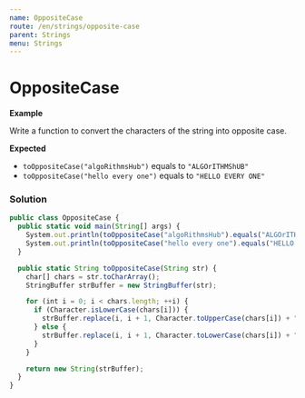 ```yaml
---
name: OppositeCase
route: /en/strings/opposite-case
parent: Strings
menu: Strings
---
```


# OppositeCase

**Example**

Write a function to convert the characters of the string into opposite case.

**Expected**

* `toOppositeCase("algoRithmsHub")` equals to `"ALGOrITHMShUB"`
* `toOppositeCase("hello every one")` equals to `"HELLO EVERY ONE"`

### Solution

```js
public class OppositeCase {
  public static void main(String[] args) {
    System.out.println(toOppositeCase("algoRithmsHub").equals("ALGOrITHMShUB"));
    System.out.println(toOppositeCase("hello every one").equals("HELLO EVERY ONE"));
  }

  public static String toOppositeCase(String str) {
    char[] chars = str.toCharArray();
    StringBuffer strBuffer = new StringBuffer(str);

    for (int i = 0; i < chars.length; ++i) {
      if (Character.isLowerCase(chars[i])) {
        strBuffer.replace(i, i + 1, Character.toUpperCase(chars[i]) + "");
      } else {
        strBuffer.replace(i, i + 1, Character.toLowerCase(chars[i]) + "");
      }
    }

    return new String(strBuffer);
  }
}
```
